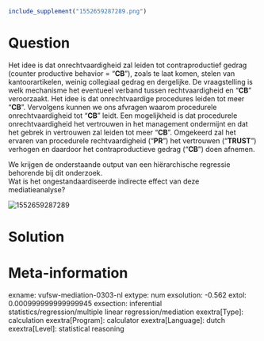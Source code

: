 ```{r, echo = FALSE, results = "hide"}
include_supplement("1552659287289.png")
```

Question
========
Het idee is dat onrechtvaardigheid zal leiden tot contraproductief
gedrag (counter productive behavior = "**CB**"), zoals te laat komen,
stelen van kantoorartikelen, weinig collegiaal gedrag en dergelijke. De
vraagstelling is welk mechanisme het eventueel verband tussen
rechtvaardigheid en "**CB**" veroorzaakt. Het idee is dat
onrechtvaardige procedures leiden tot meer "**CB**". Vervolgens kunnen
we ons afvragen waarom procedurele onrechtvaardigheid tot "**CB**"
leidt. Een mogelijkheid is dat procedurele onrechtvaardigheid het
vertrouwen in het management ondermijnt en dat het gebrek in vertrouwen
zal leiden tot meer "**CB**". Omgekeerd zal het ervaren van procedurele
rechtvaardigheid ("**PR**") het vertrouwen ("**TRUST**") verhogen en
daardoor het contraproductieve gedrag ("**CB**") doen afnemen.  
  
We krijgen de onderstaande output van een hiërarchische regressie
behorende bij dit onderzoek.  
Wat is het ongestandaardiseerde indirecte effect van deze
mediatieanalyse?   
  
<img src="1552659287289.png" class="fr-fic fr-dii enlargeimage tvcss_2"
alt="1552659287289" />


Solution
========











Meta-information
================
exname: vufsw-mediation-0303-nl
extype: num
exsolution: -0.562
extol: 0.000999999999999945
exsection: inferential statistics/regression/multiple linear regression/mediation
exextra[Type]: calculation
exextra[Program]: calculator
exextra[Language]: dutch
exextra[Level]: statistical reasoning

